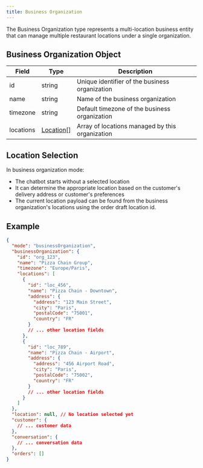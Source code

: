 ```yaml
---
title: Business Organization
---
```


The Business Organization type represents a multi-location business entity that can manage multiple restaurant locations under a single organization.

## Business Organization Object

| Field     | Type                                               | Description                                     |
| --------- | -------------------------------------------------- | ----------------------------------------------- |
| id        | string                                             | Unique identifier of the business organization  |
| name      | string                                             | Name of the business organization               |
| timezone  | string                                             | Default timezone of the business organization   |
| locations | [Location](/chatbot/types/location/introduction)[] | Array of locations managed by this organization |

## Location Selection

In business organization mode:

- The chatbot starts without a selected location
- It can determine the appropriate location based on the customer's delivery address or customer's preferences
- The current location payload can be found from the business organization's locations using the order draft location id.

## Example

```json
{
  "mode": "businessOrganization",
  "businessOrganization": {
    "id": "org_123",
    "name": "Pizza Chain Group",
    "timezone": "Europe/Paris",
    "locations": [
      {
        "id": "loc_456",
        "name": "Pizza Chain - Downtown",
        "address": {
          "address": "123 Main Street",
          "city": "Paris",
          "postalCode": "75001",
          "country": "FR"
        }
        // ... other location fields
      },
      {
        "id": "loc_789",
        "name": "Pizza Chain - Airport",
        "address": {
          "address": "456 Airport Road",
          "city": "Paris",
          "postalCode": "75002",
          "country": "FR"
        }
        // ... other location fields
      }
    ]
  },
  "location": null, // No location selected yet
  "customer": {
    // ... customer data
  },
  "conversation": {
    // ... conversation data
  },
  "orders": []
}
```
